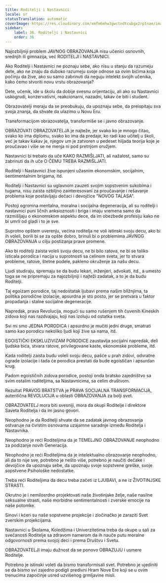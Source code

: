 ```yaml
---
title: Roditelji i Nastavnici
locale: sr
statusTranslation: automatic
coverImage: https://res.cloudinary.com/xmfm6mhw3gwctndtcubgx2rptnae/image/upload/v1740337243/small_cover_educacion_fundamental_a051170f1c.webp
sidebar:
    label: 36. Roditelji i Nastavnici
    order: 36
---
```

Najozbiljniji problem JAVNOG OBRAZOVANJA nisu učenici osnovnih, srednjih ili gimnazija, već RODITELJI i NASTAVNICI.

Ako Roditelji i Nastavnici ne poznaju sebe, ako nisu u stanju da razumeju dete, ako ne znaju da duboko razumeju svoje odnose sa ovim bićima koja počinju da žive, ako su samo zabrinuti da neguju intelekt svojih učenika, kako ćemo stvoriti novu vrstu obrazovanja?

Dete, učenik, ide u školu da dobije svesnu orijentaciju, ali ako su Nastavnici uskogrudi, konzervativni, reakcionarni, nazadni, takav će biti i student.

Obrazovatelji moraju da se preobukuju, da upoznaju sebe, da preispitaju sva svoja znanja, da shvate da ulazimo u Novu Eru.

Transformacijom obrazovatelja, transformiše se i javno obrazovanje.

OBRAZOVATI OBRAZOVATELJA je najteže, jer svako ko je mnogo čitao, svako ko ima diplomu, svako ko ima da predaje, ko radi kao učitelj u školi, već je takav kakav je, njegov um je zatvoren u pedeset hiljada teorija koje je proučavao i više se ne menja ni pod pretnjom oružjem.

Nastavnici bi trebalo da uče KAKO RAZMIŠLJATI, ali nažalost, samo su zabrinuti da ih uče O ČEMU TREBA RAZMIŠLJATI.

Roditelji i Nastavnici žive ispunjeni užasnim ekonomskim, socijalnim, sentimentalnim brigama, itd.

Roditelji i Nastavnici su uglavnom zauzeti svojim sopstvenim sukobima i tugama, nisu zaista ozbiljno zainteresovani za proučavanje i rešavanje problema koje postavljaju dečaci i devojčice "NOVOG TALASA".

Postoji ogromna mentalna, moralna i socijalna degeneracija, ali su roditelji i nastavnici puni ličnih anksioznosti i briga i imaju vremena samo da razmišljaju o ekonomskom aspektu dece, da im obezbede profesiju kako ne bi umrli od gladi i to je sve.

Suprotno opštem uverenju, većina roditelja ne voli istinski svoju decu, ako bi ih voleli, borili bi se za opšte dobro, brinuli bi o problemima JAVNOG OBRAZOVANJA u cilju postizanja prave promene.

Ako bi roditelji zaista voleli svoju decu, ne bi bilo ratova, ne bi se toliko isticala porodica i nacija u suprotnosti sa celinom sveta, jer to stvara probleme, ratove, štetne podele, pakleno okruženje za našu decu.

Ljudi studiraju, spremaju se da budu lekari, inženjeri, advokati, itd., a umesto toga se ne pripremaju za najozbiljniji i najteži zadatak, a to je da budu Roditelji.

Taj egoizam porodice, taj nedostatak ljubavi prema našim bližnjima, ta politika porodične izolacije, apsurdna je sto posto, jer se pretvara u faktor propadanja i stalne socijalne degeneracije.

Napredak, prava Revolucija, mogući su samo rušenjem tih čuvenih Kineskih zidova koji nas razdvajaju, koji nas izoluju od ostatka sveta.

Svi mi smo JEDNA PORODICA i apsurdno je mučiti jedni druge, smatrati samo kao porodicu nekoliko ljudi koji žive sa nama, itd.

EGOISTIČKI EKSKLUZIVIZAM PORODICE zaustavlja socijalni napredak, deli ljudska bića, stvara ratove, privilegovane kaste, ekonomske probleme, itd.

Kada roditelji zaista budu voleli svoju decu, pašće u prah zidovi, odvratne ograde izolacije i tada će porodica prestati da bude egoističan i apsurdan krug.

Padom egoističnih zidova porodice, postoji onda bratsko zajedništvo sa svim ostalim roditeljima, sa Nastavnicima, sa celim društvom.

Rezultat PRAVOG BRATSTVA je PRAVA SOCIJALNA TRANSFORMACIJA, autentična REVOLUCIJA u oblasti OBRAZOVANJA za bolji svet.

OBRAZOVATELJ mora biti svesniji, mora da okupi Roditelje i direktore Saveta Roditelja i da im jasno govori.

Neophodno je da Roditelji shvate da se zadatak javnog obrazovanja ostvaruje na čvrstim osnovama uzajamne saradnje između Roditelja i Nastavnika.

Neophodno je reći Roditeljima da je TEMELJNO OBRAZOVANJE neophodno za podizanje novih Generacija.

Neophodno je reći Roditeljima da je intelektualno obrazovanje neophodno, ali da to nije sve, potrebno je nešto više, potrebno je naučiti dečake i devojčice da upoznaju sebe, da upoznaju svoje sopstvene greške, svoje sopstvene Psihološke nedostatke.

Treba reći Roditeljima da decu treba začeti iz LJUBAVI, a ne iz ŽIVOTINJSKE STRASTI.

Okrutno je i nemilosrdno projektovati naše životinjske želje, naše nasilne seksualne strasti, naše morbidne sentimentalnosti i zverske emocije na naše potomke.

Sinovi i kćeri su naše sopstvene projekcije i zločinačko je zaraziti Svet zverskim projekcijama.

Nastavnici u Školama, Koledžima i Univerzitetima treba da okupe u sali za svečanosti Roditelje sa zdravom namerom da ih nauče putu moralne odgovornosti prema svojoj deci i prema Društvu i Svetu.

OBRAZOVATELJI imaju dužnost da se ponovo OBRAZUJU i usmere Roditelje.

Potrebno je istinski voleti da bismo transformisali svet. Potrebno je ujediniti se da bismo svi zajedno podigli predivni Hram Nove Ere koji se u ovim trenucima započinje usred uzvišenog grmljavine misli.

